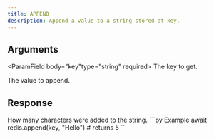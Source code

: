 ```yaml
---
title: APPEND
description: Append a value to a string stored at key.
---
```



## Arguments

<ParamField body="key"type="string" required>
  The key to get.
</ParamField>

<ParamField body="value" required>
  The value to append.
</ParamField>

## Response

<ResponseField  type="integer" required>
How many characters were added to the string.
</ResponseField>

<RequestExample>
```py Example
await redis.append(key, "Hello")
# returns 5
```
</RequestExample>